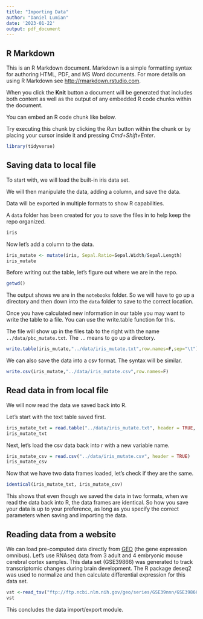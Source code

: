 ```yaml
---
title: "Importing Data"
author: "Daniel Lumian"
date: '2023-01-22'
output: pdf_document
---
```


## R Markdown

This is an R Markdown document. Markdown is a simple formatting syntax for authoring HTML, PDF, and MS Word documents. For more details on using R Markdown see <http://rmarkdown.rstudio.com>.

When you click the **Knit** button a document will be generated that includes both content as well as the output of any embedded R code chunks within the document. 

You can embed an R code chunk like below.

Try executing this chunk by clicking the *Run* button within the chunk or by placing your cursor inside it and pressing *Cmd+Shift+Enter*. 
```r
library(tidyverse)
```

## Saving data to local file
To start with, we will load the built-in iris data set.

We will then manipulate the data, adding a column, and save the data.

Data will be exported in multiple formats to show R capabilities.

A `data` folder has been created for you to save the files in to help keep the 
repo organized.
```r
iris
```

Now let's add a column to the data.
```r
iris_mutate <- mutate(iris, Sepal.Ratio=Sepal.Width/Sepal.Length) 
iris_mutate
```

Before writing out the table, let's figure out where we are in the repo.
```r
getwd()
```
The output shows we are in the `notebooks` folder. So we will have to go up a directory
and then down into the `data` folder to save to the correct location.

Once you have calculated new information in our table you may want to write the table to a file.  You can use the write.table function for this.

The file will show up in the files tab to the right with the name `../data/pbc_mutate.txt`. The `..` means to go up a directory.
```r
write.table(iris_mutate,"../data/iris_mutate.txt",row.names=F,sep="\t")
```

We can also save the data into a csv format. The syntax will be similar.
```r
write.csv(iris_mutate,"../data/iris_mutate.csv",row.names=F)
```

## Read data in from local file

We will now read the data we saved back into R. 

Let's start with the text table saved first.
```r
iris_mutate_txt = read.table("../data/iris_mutate.txt", header = TRUE, sep = "\t")
iris_mutate_txt
```

Next, let's load the csv data back into r with a new variable name.
```r
iris_mutate_csv = read.csv("../data/iris_mutate.csv", header = TRUE)
iris_mutate_csv
```

Now that we have two data frames loaded, let's check if they are the same.
```r
identical(iris_mutate_txt, iris_mutate_csv)
```
This shows that even though we saved the data in two formats, when we read the 
data back into R, the data frames are identical. So how you save your data is up
to your preference, as long as you specify the correct parameters when saving
and importing the data.

## Reading data from a website
We can load pre-computed data directly from [GEO](https://www.ncbi.nlm.nih.gov/geo/
) (the gene expression omnibus).  Let's use RNAseq data from 3 adult and 4 embryonic mouse cerebral cortex samples.  This data set (GSE39866) was generated to track transcriptomic changes during brain development. The R package deseq2 was used to normalize and then calculate differential expression for this data set.
```r
vst <-read_tsv("ftp://ftp.ncbi.nlm.nih.gov/geo/series/GSE39nnn/GSE39866/suppl/GSE39866_Mouse.VarianceStabilized.Datagene.txt.gz")
vst
```
This concludes the data import/export module.